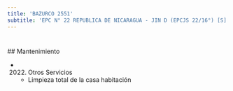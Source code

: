```yaml
---
title: 'BAZURCO 2551'
subtitle: 'EPC N° 22 REPUBLICA DE NICARAGUA - JIN D (EPCJS 22/16°) [S]'
---
```


#


 ## Mantenimiento

*  (2022) Otros Servicios 
    + Limpieza total de la casa habitación



